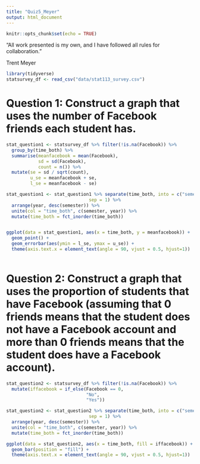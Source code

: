 ```yaml
---
title: "Quiz5_Meyer"
output: html_document
---
```


```r
knitr::opts_chunk$set(echo = TRUE)
```

“All work presented is my own, and I have followed all rules for collaboration.”

Trent Meyer

```r
library(tidyverse)
statsurvey_df <- read_csv("data/stat113_survey.csv")
```

# Question 1: Construct a graph that uses the number of Facebook friends each student has.

```r
stat_question1 <- statsurvey_df %>% filter(!is.na(Facebook)) %>%
  group_by(time_both) %>%
  summarise(meanfacebook = mean(Facebook),
            sd = sd(Facebook),
            count = n()) %>%
  mutate(se = sd / sqrt(count),
         u_se = meanfacebook + se,
         l_se = meanfacebook - se)

stat_question1 <- stat_question1 %>% separate(time_both, into = c("semester", "year"),
                               sep = 1) %>%
  arrange(year, desc(semester)) %>%
  unite(col = "time_both", c(semester, year)) %>%
  mutate(time_both = fct_inorder(time_both))


ggplot(data = stat_question1, aes(x = time_both, y = meanfacebook)) +
  geom_point() +
  geom_errorbar(aes(ymin = l_se, ymax = u_se)) +
  theme(axis.text.x = element_text(angle = 90, vjust = 0.5, hjust=1))
  
```

# Question 2: Construct a graph that uses the proportion of students that have Facebook (assuming that 0 friends means that the student does not have a Facebook account and more than 0 friends means that the student does have a Facebook account).

```r
stat_question2 <- statsurvey_df %>% filter(!is.na(Facebook)) %>%
  mutate(iffacebook = if_else(Facebook == 0,
                              "No",
                              "Yes")) 

stat_question2 <- stat_question2 %>% separate(time_both, into = c("semester", "year"),
                               sep = 1) %>%
  arrange(year, desc(semester)) %>%
  unite(col = "time_both", c(semester, year)) %>%
  mutate(time_both = fct_inorder(time_both))

ggplot(data = stat_question2, aes(x = time_both, fill = iffacebook)) +
  geom_bar(position = "fill") +
  theme(axis.text.x = element_text(angle = 90, vjust = 0.5, hjust=1))
```

